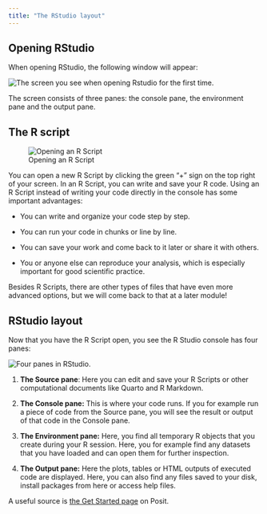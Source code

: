 ```yaml
---
title: "The RStudio layout"
---
```


## Opening RStudio

When opening RStudio, the following window will appear: 

![The screen you see when opening Rstudio for the first time](/assets/images/rstudio_1.png). 

The screen consists of three panes: the console pane, the environment pane and the output pane.

## The R script 

![Opening an R Script](/assets/images/rstudio_2.png)

You can open a new R Script by clicking the green "+" sign on the top right of your screen. In an R Script, you can write and save your R code. Using an R Script instead of writing your code directly in the console has some important advantages:

-   You can write and organize your code step by step.

-   You can run your code in chunks or line by line. 

-   You can save your work and come back to it later or share it with others.

-   You or anyone else can reproduce your analysis, which is especially important for good scientific practice. 

Besides R Scripts, there are other types of files that have even more advanced options, but we will come back to that at a later module! 

## RStudio layout 

Now that you have the R Script open, you see the R Studio console has four panes: 

![Four panes in RStudio](/assets/images/rstudio_4.png). 

1.    **The Source pane**: Here you can edit and save your R Scripts or other computational documents like Quarto and R Markdown.

2.    **The Console pane:** This is where your code runs. If you for example run a piece of code from the Source pane, you will see the result or output of that code in the Console pane. 

3.    **The Environment pane:** Here, you find all temporary R objects that you create during your R session. Here, you for example find any datasets that you have loaded and can open them for further inspection. 

4.    **The Output pane:** Here the plots, tables or HTML outputs of executed code are displayed. Here, you can also find any files saved to your disk, install packages from here or access help files. 

::: {.column-margin}

:::: resource

A useful source is [the Get Started page](https://docs.posit.co/ide/user/ide/get-started/) on Posit.

::::

:::
